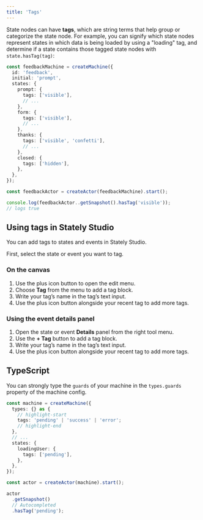 ```yaml
---
title: 'Tags'
---
```


State nodes can have **tags**, which are string terms that help group or categorize the state node. For example, you can signify which state nodes represent states in which data is being loaded by using a "loading" tag, and determine if a state contains those tagged state nodes with `state.hasTag(tag)`:

```ts
const feedbackMachine = createMachine({
  id: 'feedback',
  initial: 'prompt',
  states: {
    prompt: {
      tags: ['visible'],
      // ...
    },
    form: {
      tags: ['visible'],
      // ...
    },
    thanks: {
      tags: ['visible', 'confetti'],
      // ...
    },
    closed: {
      tags: ['hidden'],
    },
  },
});

const feedbackActor = createActor(feedbackMachine).start();

console.log(feedbackActor..getSnapshot().hasTag('visible'));
// logs true
```

## Using tags in Stately Studio

You can add tags to states and events in Stately Studio.

First, select the state or event you want to tag.

### On the canvas

1. Use the <Plus size={18} /> plus icon button to open the edit menu.
2. Choose <Tag size={18} /> **Tag** from the menu to add a tag block.
3. Write your tag’s name in the tag’s text input.
4. Use the <PlusSquare size={18} /> plus icon button alongside your recent tag to add more tags.

### Using the event details panel

1. Open the state or event <Info size={18} /> **Details** panel from the right tool menu.
2. Use the **+ Tag** button to add a tag block.
3. Write your tag’s name in the tag’s text input.
4. Use the <PlusSquare size={18} /> plus icon button alongside your recent tag to add more tags.

## TypeScript

You can strongly type the `guards` of your machine in the `types.guards` property of the machine config.

```ts
const machine = createMachine({
  types: {} as {
    // highlight-start
    tags: 'pending' | 'success' | 'error';
    // highlight-end
  },
  // ...
  states: {
    loadingUser: {
      tags: ['pending'],
    },
  },
});

const actor = createActor(machine).start();

actor
  .getSnapshot()
  // Autocompleted
  .hasTag('pending');
```
